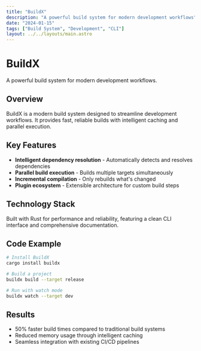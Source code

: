 ```yaml
---
title: "BuildX"
description: "A powerful build system for modern development workflows"
date: "2024-01-15"
tags: ["Build System", "Development", "CLI"]
layout: ../../layouts/main.astro
---
```


# BuildX

A powerful build system for modern development workflows.

## Overview

BuildX is a modern build system designed to streamline development workflows. 
It provides fast, reliable builds with intelligent caching and parallel execution.

## Key Features

- **Intelligent dependency resolution** - Automatically detects and resolves dependencies
- **Parallel build execution** - Builds multiple targets simultaneously
- **Incremental compilation** - Only rebuilds what's changed
- **Plugin ecosystem** - Extensible architecture for custom build steps

## Technology Stack

Built with Rust for performance and reliability, featuring a clean CLI interface 
and comprehensive documentation.

## Code Example

```bash
# Install BuildX
cargo install buildx

# Build a project
buildx build --target release

# Run with watch mode
buildx watch --target dev
```

## Results

- 50% faster build times compared to traditional build systems
- Reduced memory usage through intelligent caching
- Seamless integration with existing CI/CD pipelines

